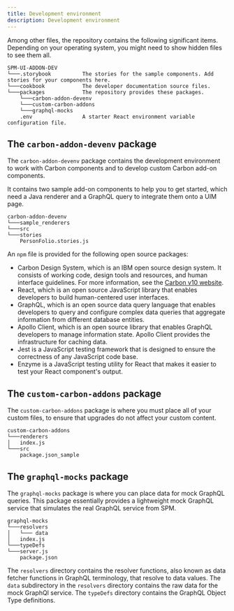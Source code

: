 ```yaml
---
title: Development environment
description: Development environment
---
```


Among other files, the repository contains the following significant items. Depending on your operating system, you might need to show hidden files to see them all.

```
SPM-UI-ADDON-DEV
└───.storybook          The stories for the sample components. Add stories for your components here.
└───cookbook            The developer documentation source files.
└───packages            The repository provides these packages.
    └───carbon-addon-devenv
    └───custom-carbon-addons
    └───graphql-mocks
    .env                A starter React environment variable configuration file.
```

## The `carbon-addon-devenv` package

The `carbon-addon-devenv` package contains the development environment to work with Carbon components and to develop custom Carbon add-on components.

It contains two sample add-on components to help you to get started, which need a Java renderer and a GraphQL query to integrate them onto a UIM page.

```
carbon-addon-devenv
└───sample_renderers
└───src
└───stories
    PersonFolio.stories.js
```

An `npm` file is provided for the following open source packages:

- Carbon Design System, which is an IBM open source design system. It consists of working code, design tools and resources, and human interface guidelines. For more information, see the [Carbon v10 website](https://v10.carbondesignsystem.com/).
- React, which is an open source JavaScript library that enables developers to build human-centered user interfaces.
- GraphQL, which is an open source data query language that enables developers to query and configure complex data queries that aggregate information from different database entities.
- Apollo Client, which is an open source library that enables GraphQL developers to manage information state. Apollo Client provides the infrastructure for caching data.
- Jest is a JavaScript testing framework that is designed to ensure the correctness of any JavaScript code base.
- Enzyme is a JavaScript testing utility for React that makes it easier to test your React component's output.

## The `custom-carbon-addons` package

The `custom-carbon-addons` package is where you must place all of your custom files, to ensure that upgrades do not affect your custom content.

```
custom-carbon-addons
└───renderers
│   index.js
└───src
    package.json_sample

```

## The `graphql-mocks` package

The `graphql-mocks` package is where you can place data for mock GraphQL queries. This package essentially provides a
lightweight mock GraphQL service that simulates the real GraphQL service from SPM.

```
graphql-mocks
└───resolvers
│   └─── data
│   index.js
└───typeDefs
└───server.js
    package.json
```

The `resolvers` directory contains the resolver functions, also known as
data fetcher functions in GraphQL terminology, that resolve to data values. The `data` subdirectory in the `resolvers` directory contains the
raw data for the mock GraphQl service. The `typeDefs` directory contains the GraphQL Object Type definitions.
